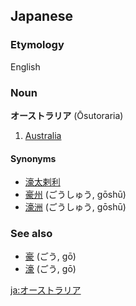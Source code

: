 ==Japanese==
===Etymology===
English

===Noun===
'''オーストラリア''' (Ōsutoraria)

# [[Australia]]

====Synonyms====
*[[濠太剌利]]
*[[豪州]] (ごうしゅう, gōshū)
*[[濠洲]] (ごうしゅう, gōshū)

===See also===
*[[豪]] (ごう, gō)
*[[濠]] (ごう, gō)

[[ja:オーストラリア]]